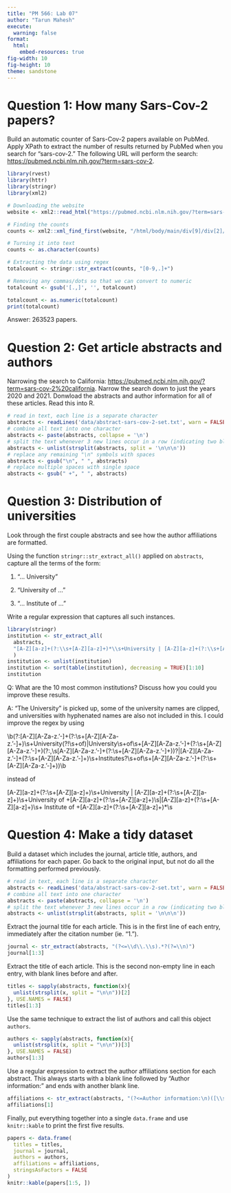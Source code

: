 ```yaml
---
title: "PM 566: Lab 07"
author: "Tarun Mahesh"
execute:
  warning: false
format: 
  html:
    embed-resources: true
fig-width: 10
fig-height: 10
theme: sandstone
---
```


# Question 1: How many Sars-Cov-2 papers?

Build an automatic counter of Sars-Cov-2 papers available on PubMed. Apply XPath to extract the number of results returned by PubMed when you search for “sars-cov-2.” The following URL will perform the search: <https://pubmed.ncbi.nlm.nih.gov/?term=sars-cov-2>.

```r
library(rvest)
library(httr)
library(stringr)
library(xml2)

# Downloading the website
website <- xml2::read_html("https://pubmed.ncbi.nlm.nih.gov/?term=sars-cov-2")

# Finding the counts
counts <- xml2::xml_find_first(website, "/html/body/main/div[9]/div[2]/div[2]/div[1]/div[1]/h3/span") 

# Turning it into text
counts <- as.character(counts)

# Extracting the data using regex
totalcount <- stringr::str_extract(counts, "[0-9,.]+")

# Removing any commas/dots so that we can convert to numeric
totalcount <- gsub('[.,]', '', totalcount)

totalcount <- as.numeric(totalcount)
print(totalcount)
```

Answer: 263523 papers.

# **Question 2: Get article abstracts and authors**

Narrowing the search to California: <https://pubmed.ncbi.nlm.nih.gov/?term=sars-cov-2%20california>. Narrow the search down to just the years 2020 and 2021. Donwload the abstracts and author information for all of these articles. Read this into R.

```r
# read in text, each line is a separate character
abstracts <- readLines('data/abstract-sars-cov-2-set.txt', warn = FALSE)
# combine all text into one character
abstracts <- paste(abstracts, collapse = '\n')
# split the text whenever 3 new lines occur in a row (indicating two blank lines)
abstracts <- unlist(strsplit(abstracts, split = '\n\n\n'))
# replace any remaining "\n" symbols with spaces
abstracts <- gsub("\n", " ", abstracts)
# replace multiple spaces with single space
abstracts <- gsub(" +", " ", abstracts)
```

# **Question 3: Distribution of universities**

Look through the first couple abstracts and see how the author affiliations are formatted.

Using the function `stringr::str_extract_all()` applied on `abstracts`, capture all the terms of the form:

1.  “… University”

2.  “University of …”

3.  “… Institute of …”

Write a regular expression that captures all such instances.

```r
library(stringr)
institution <- str_extract_all(
  abstracts,
  "[A-Z][a-z]+(?:\\s+[A-Z][a-z]+)*\\s+University | [A-Z][a-z]+(?:\\s+[A-Z][a-z]+)*\\s+University of +[A-Z][a-z]+(?:\\s+[A-Z][a-z]+)*\\s|[A-Z][a-z]+(?:\\s+[A-Z][a-z]+)*\\s+ Institute of +[A-Z][a-z]+(?:\\s+[A-Z][a-z]+)*\\s"
  ) 
institution <- unlist(institution)
institution <- sort(table(institution), decreasing = TRUE)[1:10]
institution
```

Q: What are the 10 most common institutions? Discuss how you could you improve these results.

A: "The University" is picked up, some of the university names are clipped, and universities with hyphenated names are also not included in this. I could improve the regex by using

\\b(?:\[A-Z\]\[A-Za-z.'-\]+(?:\\s+\[A-Z\]\[A-Za-z.'-\]+)\\s+University(?!\\s+of)\|University\\s+of\\s+\[A-Z\]\[A-Za-z.'-\]+(?:\\s+\[A-Z\]\[A-Za-z.'-\]+)(?:,\\s\[A-Z\]\[A-Za-z.'-\]+(?:\\s+\[A-Z\]\[A-Za-z.'-\]+))?\|\[A-Z\]\[A-Za-z.'-\]+(?:\\s+\[A-Z\]\[A-Za-z.'-\]+)\\s+Institutes?\\s+of\\s+\[A-Z\]\[A-Za-z.'-\]+(?:\\s+\[A-Z\]\[A-Za-z.'-\]+))\\b

instead of

\[A-Z\]\[a-z\]+(?:\\s+\[A-Z\]\[a-z\]+)\\s+University \| \[A-Z\]\[a-z\]+(?:\\s+\[A-Z\]\[a-z\]+)\\s+University of +\[A-Z\]\[a-z\]+(?:\\s+\[A-Z\]\[a-z\]+)\\s\|\[A-Z\]\[a-z\]+(?:\\s+\[A-Z\]\[a-z\]+)\\s+ Institute of +\[A-Z\]\[a-z\]+(?:\\s+\[A-Z\]\[a-z\]+)\*\\s

# **Question 4: Make a tidy dataset**

Build a dataset which includes the journal, article title, authors, and affiliations for each paper. Go back to the original input, but not do all the formatting performed previously.

```r
# read in text, each line is a separate character
abstracts <- readLines('data/abstract-sars-cov-2-set.txt', warn = FALSE)
# combine all text into one character
abstracts <- paste(abstracts, collapse = '\n')
# split the text whenever 3 new lines occur in a row (indicating two blank lines)
abstracts <- unlist(strsplit(abstracts, split = '\n\n\n'))
```

Extract the journal title for each article. This is in the first line of each entry, immediately after the citation number (ie. “1.”).

```r
journal <- str_extract(abstracts, "(?<=\\d\\.\\s).*?(?=\\n)")
journal[1:3]
```

Extract the title of each article. This is the second non-empty line in each entry, with blank lines before and after.

```r
titles <- sapply(abstracts, function(x){
  unlist(strsplit(x, split = "\n\n"))[2]
}, USE.NAMES = FALSE)
titles[1:3]
```

Use the same technique to extract the list of authors and call this object `authors`.

```r
authors <- sapply(abstracts, function(x){
  unlist(strsplit(x, split = "\n\n"))[3]
}, USE.NAMES = FALSE)
authors[1:3]
```

Use a regular expression to extract the author affiliations section for each abstract. This always starts with a blank line followed by “Author information:” and ends with another blank line.

```r
affiliations <- str_extract(abstracts, "(?<=Author information:\n)([\\s\\S]*?)(?=\n\n)")
affiliations[1]
```

Finally, put everything together into a single `data.frame` and use `knitr::kable` to print the first five results.

```r
papers <- data.frame(
  titles = titles, 
  journal = journal,
  authors = authors, 
  affiliations = affiliations, 
  stringsAsFactors = FALSE
)
knitr::kable(papers[1:5, ])
```
